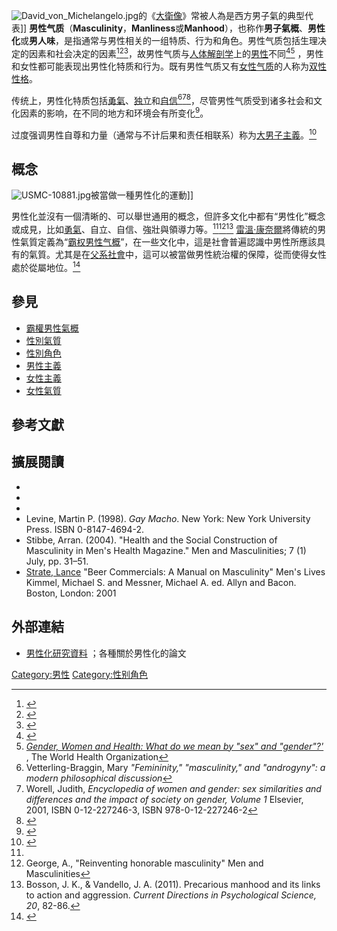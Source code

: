 [[File:David_von_Michelangelo.jpg|thumb]]的《[[大衛像|大衛像]]》常被人為是西方男子氣的典型代表]]
'''男性气质'''（'''Masculinity'''，'''Manliness'''或'''Manhood'''），也称作'''男子氣概'''、'''男性化'''或'''男人味'''，是指通常与男性相关的一组特质、行为和角色。男性气质包括生理决定的因素和社会决定的因素<ref name="Wijngaard">{{cite book|authors=Marianne van den Wijngaard|title=Reinventing the sexes: the biomedical construction of femininity and masculinity. Race, gender, and science|publisher=Indiana University Press|year=1997|pages=171 pages|accessdate=June 3, 2011|ISBN=0-253-21087-9|url=http://books.google.com/books?id=Dn5cI9BHbKgC&pg=PA1&dq=en#v=onepage&q=false|archive-date=2015-09-09|archive-url=https://web.archive.org/web/20150909233918/https://books.google.com/books?id=Dn5cI9BHbKgC&pg=PA1&dq=en#v=onepage&q=false|dead-url=no}}</ref><ref name="Martin and Finn">{{cite book|authors=Hale Martin, Stephen Edward Finn|title=Masculinity and Femininity in the MMPI-2 and MMPI-A|publisher=U of Minnesota Press|year=2010|pages=310 pages|accessdate=June 3, 2011|ISBN=0-8166-2445-3|url=http://books.google.com/books?id=5KLPlmr9T7MC&pg=PA16|archive-date=2015-11-02|archive-url=https://web.archive.org/web/20151102122112/https://books.google.com/books?id=5KLPlmr9T7MC&pg=PA16|dead-url=no}}</ref><ref name="Dunphy">{{cite book|authors=Richard Dunphy|title=Sexual politics: an introduction|publisher=Edinburgh University Press|year=2000|pages=240 pages|accessdate=June 3, 2011|ISBN=0-7486-1247-5|url=http://books.google.com/books/about/Sexual_Politics.html?id=NVPQkt0bVpAC|archive-date=2015-03-25|archive-url=https://web.archive.org/web/20150325171646/http://books.google.com/books/about/Sexual_Politics.html?id=NVPQkt0bVpAC|dead-url=no}}</ref>，故男性气质与[[人体解剖学|人体解剖学]]上的[[男性|男性]]不同<ref name=Ferrante>{{cite book|last=Ferrante|first=Joan|title=Sociology: A Global Perspective|publisher=Thomson Wadsworth|location=Belmont, CA|isbn=0-8400-3204-8|edition=7th|pages=269–272}}</ref><ref>''[http://www.who.int/gender/whatisgender/en/ Gender, Women and Health: What do we mean by "sex" and "gender"?'] {{Wayback|url=http://www.who.int/gender/whatisgender/en/ |date=20140908003355 }}'', The World Health Organization</ref>
，男性和女性都可能表现出男性化特质和行为。既有男性气质又有[[女性气质|女性气质]]的人称为[[双性性格|双性性格]]。

传统上，男性化特质包括[[勇氣|勇氣]]、[[独立|独立]]和[[自信|自信]]<ref name="Vetterling-Braggin">Vetterling-Braggin, Mary  ''"Femininity," "masculinity," and "androgyny": a modern philosophical discussion''</ref><ref name="Worell">Worell, Judith, ''Encyclopedia of women and gender: sex similarities and differences and the impact of society on gender, Volume 1'' Elsevier, 2001, ISBN 0-12-227246-3, ISBN 978-0-12-227246-2</ref><ref name="R. Murray Thomas">{{cite book|last=Thomas|first=R. Murray|title=Recent Theories of Human Development|year=2000|publisher=[[Sage_Publications|Sage Publications]]|isbn=0761922474|url=http://books.google.com/books?hl=fr&id=-RxIUDYIuiIC|page=248|quote=Gender feminists also consider traditional feminine traits (gentleness, modesty, humility, sacrifice, supportiveness, empathy, compassion, tenderness, nurturance, intuitiveness, sensitivity, unselfishness) morally superior to the traditional masculine traits (courage, strong will, ambition, independence, assertiveness, initiative, rationality and emotional control).|access-date=2015-03-26|archive-date=2015-09-10|archive-url=https://web.archive.org/web/20150910000808/https://books.google.com/books?hl=fr&id=-RxIUDYIuiIC|dead-url=no}}</ref>，尽管男性气质受到诸多社会和文化因素的影响，在不同的地方和环境会有所变化<ref>{{cite book|last=Witt|first=edited by Charlotte|title=Feminist Metaphysics: Explorations in the Ontology of Sex, Gender and Identity|year=2010|publisher=Springer|location=Dordrecht|isbn=90-481-3782-9|page=77}}</ref>。 

过度强调男性自尊和力量（通常与不计后果和责任相联系）称为[[大男子主義|大男子主義]]。<ref name = "Britannica">{{cite web|title=Machismo (exaggerated masculinity) - Encyclopædia Britannica|url=http://www.britannica.com/EBchecked/topic/1381820/machismo|publisher=Encyclopædia Britannica, Inc.|edition=online|accessdate=6 March 2015|archive-date=2015-03-26|archive-url=https://web.archive.org/web/20150326185909/http://www.britannica.com/EBchecked/topic/1381820/machismo|dead-url=no}}</ref>

==概念==
[[Image:USMC-10881.jpg|thumb]]被當做一種男性化的運動]]

男性化並沒有一個清晰的、可以舉世通用的概念，但許多文化中都有“男性化”概念或成見，比如[[勇氣|勇氣]]、自立、自信、強壯與領導力等。<ref name="Vetterling-Braggin"/><ref name="ReferenceA">George, A., "Reinventing honorable masculinity" Men and Masculinities</ref><ref>Bosson, J. K., & Vandello, J. A. (2011). Precarious manhood and its links to action and aggression. ''Current Directions in Psychological Science, 20'', 82-86.</ref> [[雷溫·康奈爾|雷溫·康奈爾]]將傳統的男性氣質定義為“[[霸权男性气概|霸权男性气概]]”，在一些文化中，這是社會普遍認識中男性所應該具有的氣質。尤其是在[[父系社會|父系社會]]中，這可以被當做男性統治權的保障，從而使得女性處於從屬地位。<ref>{{cite book|last=Connell|first=R.W.|title=Masculinities|url=https://archive.org/details/masculinitiessec00conn|origyear=1995|year=2005|publisher=University of California Press|location=Berkeley|pages=[https://archive.org/details/masculinitiessec00conn/page/n104 77]}}</ref>

==參見==
* [[霸權男性氣概|霸權男性氣概]]
* [[性別氣質|性別氣質]]
* [[性別角色|性別角色]]
* [[男性主義|男性主義]]
* [[女性主義|女性主義]]
* [[女性氣質|女性氣質]]

==參考文獻==

{{Reflist|30em}}

==擴展閱讀==
*{{cite book
| ref=harv
| last = Beynon
| first = John
| authorlink =
| title = Masculinities and culture
| url =https://archive.org/details/isbn_9780335199884
| publisher = [[Open_University_Press|Open University Press]]
| location = Philadelphia
| year = 2002
| chapter = Chapter 4: Masculinities and the notion of 'crisis'
| chapterurl =
| pages = [https://archive.org/details/isbn_9780335199884/page/75 75]–97
| isbn = 978-0-335-19988-4
}}
*{{cite book
| ref=harv
| last = Reeser
| first = Todd W.
| authorlink =
| editor-first =
| editor-last =
| title = Masculinities in theory: an introduction
| url = https://archive.org/details/masculinitiesint0000rees
| publisher = [[Wiley-Blackwell|Wiley-Blackwell]]
| location = Malden, MA
| year = 2010
| chapter = 
| chapterurl = 
| isbn = 978-1-4051-6859-5
}}
*{{cite book
| last = Connell
| first = R.W.
| title = The Social Organization of Masculinity
| url = 
| publisher = Polity
| location = Berkeley and Los Angeles, California
| year = 2001
| chapter = 3
| isbn = 978-0-520-24698-0
}}
*Levine, Martin P. (1998). ''Gay Macho''. New York: New York University Press. ISBN 0-8147-4694-2.
*Stibbe, Arran. (2004). "Health and the Social Construction of Masculinity in Men's Health Magazine." Men and Masculinities; 7 (1) July, pp. 31–51.
*[[Lance_Strate|Strate, Lance]] "Beer Commercials: A Manual on Masculinity" Men's Lives Kimmel, Michael S. and Messner, Michael A. ed. Allyn and Bacon. Boston, London: 2001

==外部連結==
{{wiktionary|男性化}}
*[http://mensbiblio.xyonline.net/  男性化研究資料] {{Wayback|url=http://mensbiblio.xyonline.net/ |date=20150327011440 }}；各種關於男性化的論文

[[Category:男性|Category:男性]]
[[Category:性别角色|Category:性别角色]]